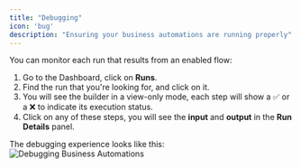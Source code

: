 ```yaml
---
title: "Debugging"
icon: 'bug'
description: "Ensuring your business automations are running properly"
---
```


You can monitor each run that results from an enabled flow:

1. Go to the Dashboard, click on **Runs**.
2. Find the run that you're looking for, and click on it.
3. You will see the builder in a view-only mode, each step will show a ✅ or a ❌ to indicate its execution status.
4. Click on any of these steps, you will see the **input** and **output** in the **Run Details** panel.

The debugging experience looks like this:
![Debugging Business Automations](/resources/screenshots/using-activepieces-debugging.png)